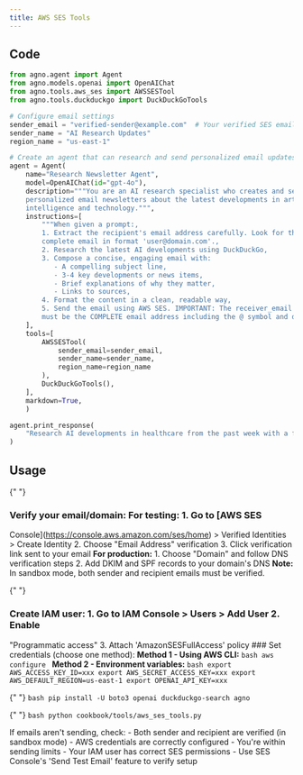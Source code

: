 ```yaml
---
title: AWS SES Tools
---
```


## Code

```python cookbook/tools/aws_ses_tools.py
from agno.agent import Agent
from agno.models.openai import OpenAIChat
from agno.tools.aws_ses import AWSSESTool
from agno.tools.duckduckgo import DuckDuckGoTools

# Configure email settings
sender_email = "verified-sender@example.com"  # Your verified SES email
sender_name = "AI Research Updates"
region_name = "us-east-1"

# Create an agent that can research and send personalized email updates
agent = Agent(
    name="Research Newsletter Agent",
    model=OpenAIChat(id="gpt-4o"),
    description="""You are an AI research specialist who creates and sends
    personalized email newsletters about the latest developments in artificial
    intelligence and technology.""",
    instructions=[
        """When given a prompt:,
        1. Extract the recipient's email address carefully. Look for the
        complete email in format 'user@domain.com'.,
        2. Research the latest AI developments using DuckDuckGo,
        3. Compose a concise, engaging email with:
           - A compelling subject line,
           - 3-4 key developments or news items,
           - Brief explanations of why they matter,
           - Links to sources,
        4. Format the content in a clean, readable way,
        5. Send the email using AWS SES. IMPORTANT: The receiver_email parameter
        must be the COMPLETE email address including the @ symbol and domain.""",
    ],
    tools=[
        AWSSESTool(
            sender_email=sender_email,
            sender_name=sender_name,
            region_name=region_name
        ),
        DuckDuckGoTools(),
    ],
    markdown=True,
    )

agent.print_response(
    "Research AI developments in healthcare from the past week with a focus on practical applications in clinical settings. Send the summary via email to johndoe@example.com"
)
```

## Usage

<Steps>
  <Snippet file="create-venv-step.mdx" />

{" "}
<Step title="Set up AWS SES">
  ### Verify your email/domain: **For testing:** 1. Go to [AWS SES
  Console](https://console.aws.amazon.com/ses/home) > Verified Identities >
  Create Identity 2. Choose "Email Address" verification 3. Click verification
  link sent to your email **For production:** 1. Choose "Domain" and follow DNS
  verification steps 2. Add DKIM and SPF records to your domain's DNS **Note:**
  In sandbox mode, both sender and recipient emails must be verified.
</Step>

{" "}
<Step title="Configure AWS credentials">
  ### Create IAM user: 1. Go to IAM Console > Users > Add User 2. Enable
  "Programmatic access" 3. Attach 'AmazonSESFullAccess' policy ### Set
  credentials (choose one method): **Method 1 - Using AWS CLI:** ```bash aws
  configure ``` **Method 2 - Environment variables:** ```bash export
  AWS_ACCESS_KEY_ID=xxx export AWS_SECRET_ACCESS_KEY=xxx export
  AWS_DEFAULT_REGION=us-east-1 export OPENAI_API_KEY=xxx ```
</Step>

{" "}
<Step title="Install libraries">
  ```bash pip install -U boto3 openai duckduckgo-search agno ```
</Step>

{" "}
<Step title="Run Agent">
  ```bash python cookbook/tools/aws_ses_tools.py ```
</Step>

  <Step title="Troubleshooting">
    If emails aren't sending, check:
    - Both sender and recipient are verified (in sandbox mode)
    - AWS credentials are correctly configured
    - You're within sending limits
    - Your IAM user has correct SES permissions
    - Use SES Console's 'Send Test Email' feature to verify setup
  </Step>
</Steps>
